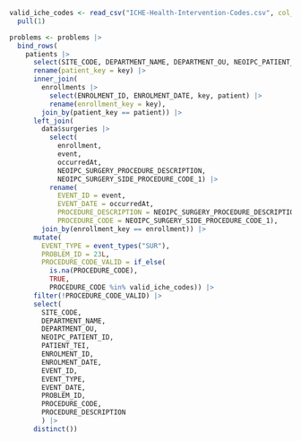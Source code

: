 ```r

valid_iche_codes <- read_csv("ICHE-Health-Intervention-Codes.csv", col_names = FALSE, col_types = "c") |>
  pull(1)

problems <- problems |>
  bind_rows(
    patients |>
      select(SITE_CODE, DEPARTMENT_NAME, DEPARTMENT_OU, NEOIPC_PATIENT_ID, PATIENT_TEI, key) |>
      rename(patient_key = key) |>
      inner_join(
        enrollments |>
          select(ENROLMENT_ID, ENROLMENT_DATE, key, patient) |>
          rename(enrollment_key = key),
        join_by(patient_key == patient)) |>
      left_join(
        data$surgeries |>
          select(
            enrollment,
            event,
            occurredAt,
            NEOIPC_SURGERY_PROCEDURE_DESCRIPTION,
            NEOIPC_SURGERY_SIDE_PROCEDURE_CODE_1) |>
          rename(
            EVENT_ID = event,
            EVENT_DATE = occurredAt,
            PROCEDURE_DESCRIPTION = NEOIPC_SURGERY_PROCEDURE_DESCRIPTION,
            PROCEDURE_CODE = NEOIPC_SURGERY_SIDE_PROCEDURE_CODE_1),
        join_by(enrollment_key == enrollment)) |>
      mutate(
        EVENT_TYPE = event_types("SUR"),
        PROBLEM_ID = 23L,
        PROCEDURE_CODE_VALID = if_else(
          is.na(PROCEDURE_CODE),
          TRUE,
          PROCEDURE_CODE %in% valid_iche_codes)) |>
      filter(!PROCEDURE_CODE_VALID) |>
      select(
        SITE_CODE,
        DEPARTMENT_NAME,
        DEPARTMENT_OU,
        NEOIPC_PATIENT_ID,
        PATIENT_TEI,
        ENROLMENT_ID,
        ENROLMENT_DATE,
        EVENT_ID,
        EVENT_TYPE,
        EVENT_DATE,
        PROBLEM_ID,
        PROCEDURE_CODE,
        PROCEDURE_DESCRIPTION
        ) |>
      distinct())

```
